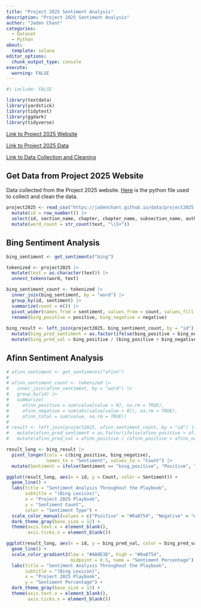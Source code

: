 ```yaml
---
title: "Project 2025 Sentiment Analysis"
description: "Project 2025 Sentiment Analysis"
author: "Jaden Chant"
categories:
  - Dataset
  - Python
about:
  template: solana
editor_options: 
  chunk_output_type: console
execute:
  warning: FALSE
---
```


```r
#| include: FALSE

library(textdata)
library(yardstick)
library(tidytext)
library(ggdark)
library(tidyverse)
```

[Link to Project 2025 Website](https://www.project2025.org/)

[Link to Project 2025 Data](https://www.kaggle.com/datasets/jadenc4/project-2025/data)

[Link to Data Collection and Cleaning](https://github.com/jadenchant/jadenchant.github.io/blob/main/pages/projects/project_2025/pdf_conversion.py)


## Get Data from Project 2025 Website

Data collected from the Project 2025 website. [Here](https://github.com/jadenchant/jadenchant.github.io/blob/main/pages/projects/project_2025/pdf_conversion.py) is the python file used to collect and clean the data.

```r
project2025 <- read_csv("https://jadenchant.github.io/data/project2025.csv") |>
  mutate(id = row_number()) |>
  select(id, section_name, chapter, chapter_name, subsection_name, authors, text) |>
  mutate(word_count = str_count(text, "\\S+"))
```

## Bing Sentiment Analysis

```r
bing_sentiment <- get_sentiments("bing")

tokenized <- project2025 |>
  mutate(text = as.character(text)) |>
  unnest_tokens(word, text)

bing_sentiment_count <- tokenized |>
  inner_join(bing_sentiment, by = "word") |>
  group_by(id, sentiment) |>
  summarize(count = n()) |>
  pivot_wider(names_from = sentiment, values_from = count, values_fill = 0) |>
  rename(bing_positive = positive, bing_negative = negative)
  
bing_result <- left_join(project2025, bing_sentiment_count, by = "id") |>
  mutate(bing_pred_sentiment = as.factor(ifelse(bing_positive > bing_negative, "positive", "negative"))) |>
  mutate(bing_pred_val = bing_positive / (bing_positive + bing_negative))
```

## Afinn Sentiment Analysis

```r
# afinn_sentiment <- get_sentiments("afinn")
# 
# afinn_sentiment_count <- tokenized |>
#   inner_join(afinn_sentiment, by = "word") |>
#   group_by(id) |>
#   summarize(
#     afinn_positive = sum(value[value > 0], na.rm = TRUE),
#     afinn_negative = sum(abs(value[value < 0]), na.rm = TRUE),
#     afinn_total = sum(value, na.rm = TRUE))
# 
# result <- left_join(project2025, afinn_sentiment_count, by = "id") |>
#   mutate(afinn_pred_sentiment = as.factor(ifelse(afinn_positive > afinn_negative, "positive", "negative"))) |>
#   mutate(afinn_pred_val = afinn_positive / (afinn_positive + afinn_negative))
```

```r
result_long <- bing_result |>
  pivot_longer(cols = c(bing_positive, bing_negative), 
               names_to = "Sentiment", values_to = "Count") |>
  mutate(Sentiment = ifelse(Sentiment == "bing_positive", "Positive", "Negative"))

ggplot(result_long, aes(x = id, y = Count, color = Sentiment)) +
  geom_line() +
  labs(title = "Sentiment Analysis Throughout the Playbook", 
       subtitle = "(Bing Lexicon)",
       x = "Project 2025 Playbook", 
       y = "Sentiment Count", 
       color = "Sentiment Type") +
  scale_color_manual(values = c("Positive" = "#0a8754", "Negative" = "#AA0E3D")) +
  dark_theme_gray(base_size = 12) +
  theme(axis.text.x = element_blank(),
        axis.ticks.x = element_blank())

ggplot(result_long, aes(x = id, y = bing_pred_val, color = bing_pred_val)) +
  geom_line() +
  scale_color_gradient2(low = "#AA0E3D", high = "#0a8754", 
                        midpoint = 0.5, name = "Sentiment Percentage") +
  labs(title = "Sentiment Analysis Throughout the Playbook", 
       subtitle = "(Bing Lexicon)",
       x = "Project 2025 Playbook", 
       y = "Sentiment Percentage") +
  dark_theme_gray(base_size = 12) +
  theme(axis.text.x = element_blank(),
        axis.ticks.x = element_blank())
```










